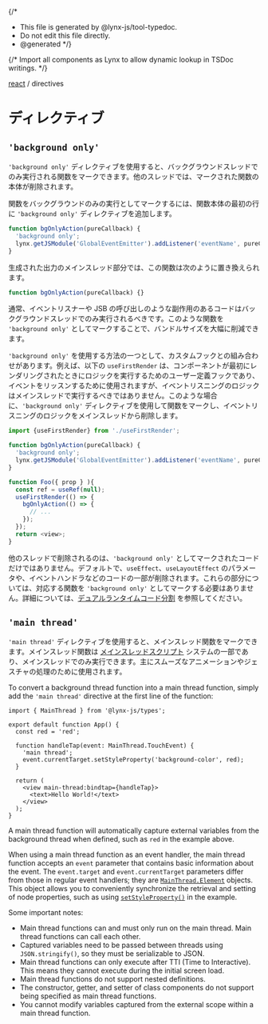 {/*
* This file is generated by @lynx-js/tool-typedoc.
* Do not edit this file directly.
* @generated
*/}

{/* Import all components as Lynx to allow dynamic lookup in TSDoc writings. */}

[react](/api/react/index.mdx) / directives

# ディレクティブ

## `'background only'`

`'background only'` ディレクティブを使用すると、バックグラウンドスレッドでのみ実行される関数をマークできます。他のスレッドでは、マークされた関数の本体が削除されます。

関数をバックグラウンドのみの実行としてマークするには、関数本体の最初の行に `'background only'` ディレクティブを追加します。

```ts
function bgOnlyAction(pureCallback) {
  'background only';
  lynx.getJSModule('GlobalEventEmitter').addListener('eventName', pureCallback);
}
```

生成された出力のメインスレッド部分では、この関数は次のように置き換えられます。

```ts
function bgOnlyAction(pureCallback) {}
```

通常、イベントリスナーや JSB の呼び出しのような副作用のあるコードはバックグラウンドスレッドでのみ実行されるべきです。このような関数を `'background only'` としてマークすることで、バンドルサイズを大幅に削減できます。

`'background only'` を使用する方法の一つとして、カスタムフックとの組み合わせがあります。例えば、以下の `useFirstRender` は、コンポーネントが最初にレンダリングされたときにロジックを実行するためのユーザー定義フックであり、イベントをリッスンするために使用されますが、イベントリスニングのロジックはメインスレッドで実行するべきではありません。このような場合に、`'background only'` ディレクティブを使用して関数をマークし、イベントリスニングのロジックをメインスレッドから削除します。

```ts
import {useFirstRender} from './useFirstRender';

function bgOnlyAction(pureCallback) {
  'background only';
  lynx.getJSModule('GlobalEventEmitter').addListener('eventName', pureCallback);
}

function Foo({ prop } ){
  const ref = useRef(null);
  useFirstRender(() => {
    bgOnlyAction(() => {
      // ...
    });
  });
  return <view>;
}
```

他のスレッドで削除されるのは、`'background only'` としてマークされたコードだけではありません。デフォルトで、`useEffect`、`useLayoutEffect` のパラメータや、イベントハンドラなどのコードの一部が削除されます。これらの部分については、対応する関数を `'background only'` としてマークする必要はありません。詳細については、[デュアルランタイムコード分割](react/thinking-in-reactlynx) を参照してください。

## `'main thread'`

`'main thread'` ディレクティブを使用すると、メインスレッド関数をマークできます。メインスレッド関数は [メインスレッドスクリプト](react/main-thread-script) システムの一部であり、メインスレッドでのみ実行できます。主にスムーズなアニメーションやジェスチャの処理のために使用されます。

To convert a background thread function into a main thread function, simply add the `'main thread'` directive at the first line of the function:

```tsx {7}
import { MainThread } from '@lynx-js/types';

export default function App() {
  const red = 'red';

  function handleTap(event: MainThread.TouchEvent) {
    'main thread';
    event.currentTarget.setStyleProperty('background-color', red);
  }

  return (
    <view main-thread:bindtap={handleTap}>
      <text>Hello World!</text>
    </view>
  );
}
```

A main thread function will automatically capture external variables from the background thread when defined, such as `red` in the example above.

When using a main thread function as an event handler, the main thread function accepts an `event` parameter that contains basic information about the event. The `event.target` and `event.currentTarget` parameters differ from those in regular event handlers; they are [`MainThread.Element`](api/lynx-api/main-thread/main-thread-element) objects. This object allows you to conveniently synchronize the retrieval and setting of node properties, such as using [`setStyleProperty()`] in the example.

Some important notes:

- Main thread functions can and must only run on the main thread. Main thread functions can call each other.
- Captured variables need to be passed between threads using `JSON.stringify()`, so they must be serializable to JSON.
- Main thread functions can only execute after TTI (Time to Interactive). This means they cannot execute during the initial screen load.
- Main thread functions do not support nested definitions.
- The constructor, getter, and setter of class components do not support being specified as main thread functions.
- You cannot modify variables captured from the external scope within a main thread function.

[`setStyleProperty()`]: api/lynx-api/main-thread/main-thread-element.html#elementsetstyleproperty
